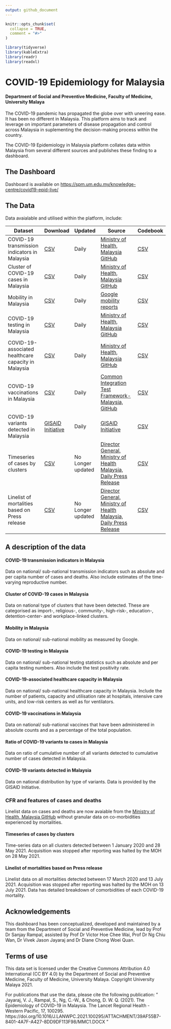 ```yaml
---
output: github_document
---
```


<!-- README.md is generated from README.Rmd. Please edit that file -->

```r
knitr::opts_chunk$set(
  collapse = TRUE,
  comment = "#>"
)

library(tidyverse)
library(kableExtra)
library(readr)
library(readxl)
```

# COVID-19 Epidemiology for Malaysia
#### Department of Social and Preventive Medicine, Faculty of Medicine, University Malaya
<!-- badges: start -->
<!-- badges: end -->

The COVID-19 pandemic has propagated the globe over with uneering ease. It has been no different in Malaysia. This platform aims to track and leverage on important parameters of disease propagation and control across Malaysia in suplementing the decision-making process within the country.

The COVID-19 Epidemiology in Malaysia platform collates data within Malaysia from several different sources and publishes these finding to a dashboard.

## The Dashboard
Dashboard is available on <https://spm.um.edu.my/knowledge-centre/covid19-epid-live/>


## The Data
Data avaialable and utilised within the platform, include:


| Dataset                                             | Download | Updated           | Source                                                              | Codebook |
|-----------------------------------------------------|----------|-------------------|---------------------------------------------------------------------|----------|
| COVID-19 transmission indicators in Malaysia        | [CSV](https://raw.githubusercontent.com/spm-um/c19-epi4msia/main/data/transmission.csv)    | Daily             | [Ministry of Health, Malaysia GitHub](https://github.com/MoH-Malaysia/covid19-public)                                 | [CSV](https://raw.githubusercontent.com/spm-um/c19-epi4msia/main/data/codebook/codebook_dynamic.csv)      |
| Cluster of COVID-19 cases in Malaysia               | [CSV](https://raw.githubusercontent.com/spm-um/c19-epi4msia/main/data/cluster.csv)        | Daily             | [Ministry of Health, Malaysia GitHub](https://github.com/MoH-Malaysia/covid19-public)                                | [CSV](https://raw.githubusercontent.com/spm-um/c19-epi4msia/main/data/codebook/codebook_dynamic.csv)       |
| Mobility in Malaysia                                | [CSV](https://raw.githubusercontent.com/spm-um/c19-epi4msia/main/data/mobility.csv)        | Daily             | [Google mobility reports](https://www.google.com/covid19/mobility/)                                             | [CSV](https://raw.githubusercontent.com/spm-um/c19-epi4msia/main/data/codebook/codebook_dynamic.csv)       |
| COVID-19 testing in Malaysia                        | [CSV](https://raw.githubusercontent.com/spm-um/c19-epi4msia/main/data/testing.csv)        | Daily             | [Ministry of Health, Malaysia GitHub](https://github.com/MoH-Malaysia/covid19-public)                                 | [CSV](https://raw.githubusercontent.com/spm-um/c19-epi4msia/main/data/codebook/codebook_dynamic.csv)       |
| COVID-19-associated healthcare capacity in Malaysia | [CSV](https://raw.githubusercontent.com/spm-um/c19-epi4msia/main/data/capacity.csv)        | Daily             | [Ministry of Health, Malaysia GitHub](https://github.com/MoH-Malaysia/covid19-public)                                 | [CSV](https://raw.githubusercontent.com/spm-um/c19-epi4msia/main/data/codebook/codebook_dynamic.csv)       |
| COVID-19 vaccinations in Malaysia                   | [CSV](https://raw.githubusercontent.com/spm-um/c19-epi4msia/main/data/vaccination.csv)        | Daily             | [Common Integration Test Framework-Malaysia, GitHub](https://github.com/CITF-Malaysia/citf-public)                  | [CSV](https://raw.githubusercontent.com/spm-um/c19-epi4msia/main/data/codebook/codebook_dynamic.csv)       |
| COVID-19 variants detected in Malaysia              | [GISAID Initiative](https://www.gisaid.org/)        | Daily | [GISAID Initiative](https://www.gisaid.org/) | [CSV](https://raw.githubusercontent.com/spm-um/c19-epi4msia/main/data/codebook/codebook_dynamic.csv)       |
| Timeseries of cases by clusters                     | [CSV](https://raw.githubusercontent.com/spm-um/c19-epi4msia/main/data/static/cluster_timeseries.csv)        | No Longer updated | [Director General, Ministry  of Health Malaysia, Daily Press Release](https://kpkesihatan.com/) | [CSV](https://raw.githubusercontent.com/spm-um/c19-epi4msia/main/data/codebook/codebook_static_cluster.csv)       |
| Linelist of mortalities based on Press release      | [CSV](https://raw.githubusercontent.com/spm-um/c19-epi4msia/main/data/static/mortalities.csv)        | No Longer updated | [Director General, Ministry  of Health Malaysia, Daily Press Release](https://kpkesihatan.com/) | [CSV](https://raw.githubusercontent.com/spm-um/c19-epi4msia/main/data/codebook/codebook_static_mortalities.csv)       |

## A description of the data
#### COVID-19 transmission indicators in Malaysia
Data on national/ sub-national transmission indicators such as absolute and per capita number of cases and deaths. Also include estimates of the time-varying reproductive number.

#### Cluster of COVID-19 cases in Malaysia
Data on national type of clusters that have been detected. These are categorised as import-, religious-, community-, high-risk-, education-, detention-center- and workplace-linked clusters.

#### Mobility in Malaysia
Data on national/ sub-national mobility as measured by Google.

#### COVID-19 testing in Malaysia
Data on national/ sub-national testing statistics such as absolute and per capita testing numbers. Also include the test positivity rate.

#### COVID-19-associated healthcare capacity in Malaysia
Data on national/ sub-national healthcare capacity in Malaysia. Include the number of patients, capacity and utilisation rate at hospitals, intensive care units, and low-risk centers as well as for ventilators.

#### COVID-19 vaccinations in Malaysia
Data on national/ sub-national vaccines that have been administered in absolute counts and as a percentage of the total population.

#### Ratio of COVID-19 variants to cases in Malaysia
Data on ratio of cumulative number of all variants detected to cumulative number of cases detected in Malaysia.

#### COVID-19 variants detected in Malaysia
Data on national distribution by type of variants. Data is provided by the GISAID Initiative.

### CFR and features of cases and deaths
Linelist data on cases and deaths are now avaiable from the  [Ministry of Health, Malaysia GitHub](https://github.com/MoH-Malaysia/covid19-public) without granular data on co-morbidities experienced by mortalities.

#### Timeseries of cases by clusters 
Time-series data on all clusters detected between 1 January 2020 and 28 May 2021. Acquisition was stopped after reporting was halted by the MOH on 28 May 2021.

#### Linelist of mortalities based on Press release
Linelist data on all mortalities detected between 17 March 2020 and 13 July 2021.  Acquisition was stopped after reporting was halted by the MOH on 13 July 2021. Data has detailed breakdown of comorbidities of each COVID-19 mortality.

## Acknowledgements
This dashboard has been conceptualized, developed and maintained by a team from the Department of Social and Preventive Medicine, lead by Prof Dr Sanjay Rampal, assisted by Prof Dr Victor Hoe Chee Wai, Prof Dr Ng Chiu Wan, Dr Vivek Jason Jayaraj and Dr Diane Chong Woei Quan.

## Terms of use
This data set is licensed under the Creative Commons Attribution 4.0 International (CC BY 4.0) by the Department of Social and Preventive Medicine, Faculty of Medicine, University Malaya. Copyright University Malaya 2021.

For publications that use the data, please cite the following publication: " Jayaraj, V. J., Rampal, S., Ng, C.-W., & Chong, D. W. Q. (2021). The Epidemiology of COVID-19 in Malaysia. The Lancet Regional Health - Western Pacific, 17, 100295. https://doi.org/10.1016/J.LANWPC.2021.100295/ATTACHMENT/39AF55B7-8401-4A7F-A427-8DD9DF113F98/MMC1.DOCX "

